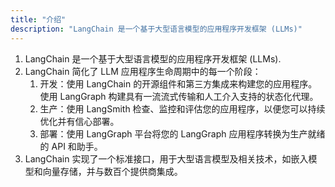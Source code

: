 ```yaml
---
title: "介绍"
description: "LangChain 是一个基于大型语言模型的应用程序开发框架 (LLMs)"
---
```

1. LangChain 是一个基于大型语言模型的应用程序开发框架 (LLMs).
2. LangChain 简化了 LLM 应用程序生命周期中的每一个阶段：
   1. 开发：使用 LangChain 的开源组件和第三方集成来构建您的应用程序。使用 LangGraph 构建具有一流流式传输和人工介入支持的状态化代理。
   2. 生产：使用 LangSmith 检查、监控和评估您的应用程序，以便您可以持续优化并有信心部署。
   3. 部署：使用 LangGraph 平台将您的 LangGraph 应用程序转换为生产就绪的 API 和助手。
3. LangChain 实现了一个标准接口，用于大型语言模型及相关技术，如嵌入模型和向量存储，并与数百个提供商集成。